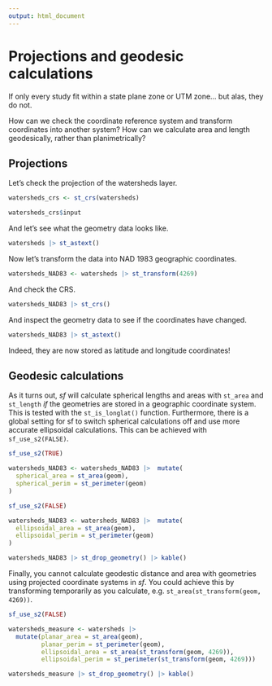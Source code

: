 ```yaml
---
output: html_document
---
```


# Projections and geodesic calculations

If only every study fit within a state plane zone or UTM zone... but alas, they do not.

How can we check the coordinate reference system and transform coordinates into another system?
How can we calculate area and length geodesically, rather than planimetrically?

## Projections

Let's check the projection of the watersheds layer.

```r
watersheds_crs <- st_crs(watersheds)

watersheds_crs$input
```

And let's see what the geometry data looks like.

```r
watersheds |> st_astext()
```
Now let's transform the data into NAD 1983 geographic coordinates.

```r
watersheds_NAD83 <- watersheds |> st_transform(4269)
```

And check the CRS.

```r
watersheds_NAD83 |> st_crs()
```

And inspect the geometry data to see if the coordinates have changed.

```r
watersheds_NAD83 |> st_astext()
```
Indeed, they are now stored as latitude and longitude coordinates!

## Geodesic calculations

As it turns out, *sf* will calculate spherical lengths and areas with `st_area` and `st_length` *if* the geometries are stored in a geographic coordinate system.
This is tested with the `st_is_longlat()` function.
Furthermore, there is a global setting for sf to switch spherical calculations off and use more accurate ellipsoidal calculations. This can be achieved with `sf_use_s2(FALSE)`. 


```r
sf_use_s2(TRUE)

watersheds_NAD83 <- watersheds_NAD83 |>  mutate(
  spherical_area = st_area(geom),
  spherical_perim = st_perimeter(geom)
)

sf_use_s2(FALSE)

watersheds_NAD83 <- watersheds_NAD83 |>  mutate(
  ellipsoidal_area = st_area(geom),
  ellipsoidal_perim = st_perimeter(geom)
)

watersheds_NAD83 |> st_drop_geometry() |> kable()
```


Finally, you cannot calculate geodestic distance and area with geometries using projected coordinate systems in *sf*.
You could achieve this by transforming temporarily as you calculate, e.g. `st_area(st_transform(geom, 4269))`.

```r
sf_use_s2(FALSE)

watersheds_measure <- watersheds |> 
  mutate(planar_area = st_area(geom),
         planar_perim = st_perimeter(geom),
         ellipsoidal_area = st_area(st_transform(geom, 4269)),
         ellipsoidal_perim = st_perimeter(st_transform(geom, 4269)))

watersheds_measure |> st_drop_geometry() |> kable()
```